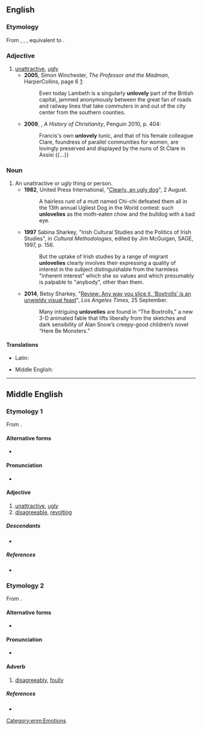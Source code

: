 ==English==

===Etymology===
From {{inh|en|enm|unlovely}}, {{m|enm|onlovely}}, {{m|enm|unlovelich}}, equivalent to {{af|en|un-|lovely}}.

===Adjective===
{{en-adj|er}}

# [[unattractive]], [[ugly]]
#* '''2005''', Simon Winchester, ''The Professor and the Madman'', HarperCollins, page 6 [http://books.google.com/books?id=mSlgn03zAroC&pg=PT11&dq=simon+winchester+unlovely&hl=en&ei=WCI8TsbBCcGGsgKy2-T2Dw&sa=X&oi=book_result&ct=result&resnum=1&ved=0CC0Q6AEwAA#v=onepage&q&f=false]:
#*: Even today Lambeth is a singularly '''unlovely''' part of the British capital, jammed anonymously between the great fan of roads and railway lines that take commuters in and out of the city center from the southern counties.
#* '''2009''', {{w|Diarmaid MacCulloch}}, ''A History of Christianity'', Penguin 2010, p. 404:
#*: Francis's own '''unlovely''' tunic, and that of his female colleague Clare, foundress of parallel communities for women, are lovingly preserved and displayed by the nuns of St Clare in Assisi {{...}}

===Noun===
{{en-noun}}

# An unattractive or ugly thing or person.
#* '''1982''', United Press International, "[https://www.upi.com/Archives/1982/08/02/Clearly-an-ugly-dog/5808397108800/ Clearly, an ugly dog]", 2 August.
#*:A hairless runt of a mutt named Chi-chi defeated them all in the 13th annual Ugliest Dog in the World contest: such '''unlovelies''' as the moth-eaten chow and the bulldog with a bad eye.
#* '''1997''' Sabina Sharkey, "Irish Cultural Studies and the Politics of Irish Studies", in ''Cultural Methodologies'', edited by Jim McGuigan, SAGE, 1997, p. 156.
#*: But the uptake of Irish studies by a range of migrant '''unlovelies''' clearly involves their expressing a quality of interest in the subject distinguishable from the harmless "inherent interest" which she so values and which presumably is palpable to "anybody", other than them.
#* '''2014''', Betsy Sharkey, "[https://www.latimes.com/entertainment/movies/la-et-mn-boxtrolls-review-20140926-column.html Review:  Any way you slice it, ‘Boxtrolls’ is an unwieldy visual feast]", ''Los Angeles Times'', 25 September.
#*: Many intriguing '''unlovelies''' are found in “The Boxtrolls,” a new 3-D animated fable that lifts liberally from the sketches and dark sensibility of Alan Snow’s creepy-good children’s novel “Here Be Monsters.”

====Translations====
{{trans-top|unattractive}}
* Latin: {{t|la|invenustus}}
{{trans-mid}}
* Middle English: {{t|enm|unlovely}}
{{trans-bottom}}

----

==Middle English==

===Etymology 1===
{{etymid|enm|adjective}}
From {{af|enm|un-|lovely|id2=adjective|pos2=adjective}}.

====Alternative forms====
* {{alter|enm|onlovely|unlovelich}}

====Pronunciation====
* {{IPA|enm|/unˈluv(ə)liː/|/unˈluv(ə)litʃ/}}

====Adjective====
{{enm-adj}} {{tlb|enm|rare}} 

# [[unattractive]], [[ugly]]
# [[disagreeable]], [[revolting]]

=====Descendants=====
* {{desc|en|unlovely}}

=====References=====
* {{R:MED Online|entry=unlǒvelī|pos=adj|id=MED49152}}

===Etymology 2===
{{etymid|enm|adverb}}
From {{af|enm|un-|lovely|id2=adverb|pos2=adverb}}.

====Alternative forms====
* {{alter|enm|unloveli|unloveliche}}

====Pronunciation====
* {{IPA|enm|/unˈluv(ə)liː/|/unˈluv(ə)litʃ(ə)/}}

====Adverb====
{{enm-adv}}

# {{tlb|enm|rare}} [[disagreeably]], [[foully]]

=====References=====
* {{R:MED Online|entry=unlǒvelī|pos=adv|id=MED49153}}

[[Category:enm:Emotions]]
